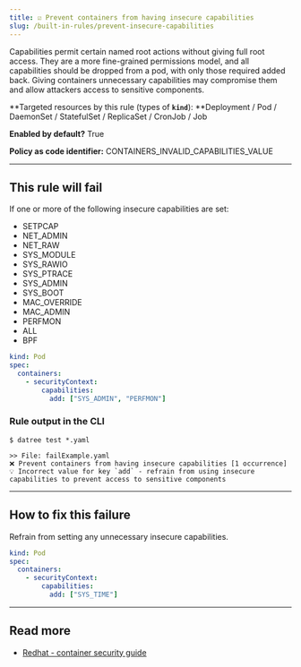 ```yaml
---
title: ☑️ Prevent containers from having insecure capabilities
slug: /built-in-rules/prevent-insecure-capabilities
---
```


Capabilities permit certain named root actions without giving full root access. They are a more fine-grained permissions model, and all capabilities should be dropped from a pod, with only those required added back. Giving containers unnecessary capabilities may compromise them and allow attackers access to sensitive components.

**Targeted resources by this rule (types of **`kind`**): **Deployment / Pod / DaemonSet / StatefulSet / ReplicaSet / CronJob / Job

**Enabled by default?** True

**Policy as code identifier:** CONTAINERS_INVALID_CAPABILITIES_VALUE

---

## This rule will fail

If one or more of the following insecure capabilities are set:

- SETPCAP
- NET_ADMIN
- NET_RAW
- SYS_MODULE
- SYS_RAWIO
- SYS_PTRACE
- SYS_ADMIN
- SYS_BOOT
- MAC_OVERRIDE
- MAC_ADMIN
- PERFMON
- ALL
- BPF

```yaml
kind: Pod
spec:
  containers:
    - securityContext:
        capabilities:
          add: ["SYS_ADMIN", "PERFMON"]
```

### Rule output in the CLI

```terminal
$ datree test *.yaml

>> File: failExample.yaml
❌ Prevent containers from having insecure capabilities [1 occurrence]
💡 Incorrect value for key `add` - refrain from using insecure capabilities to prevent access to sensitive components
```

---

## How to fix this failure

Refrain from setting any unnecessary insecure capabilities.

```yaml
kind: Pod
spec:
  containers:
    - securityContext:
        capabilities:
          add: ["SYS_TIME"]
```

---

## Read more

- [Redhat - container security guide](https://access.redhat.com/documentation/en-us/red_hat_enterprise_linux_atomic_host/7/html-single/container_security_guide/index)
